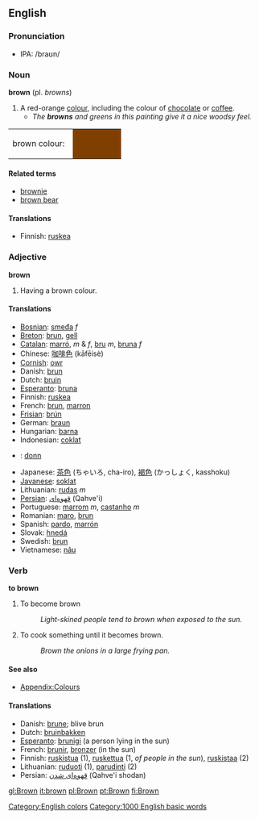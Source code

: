 ==English==
===Pronunciation===
*IPA: /braʊn/

===Noun===
'''brown''' (pl. ''browns'')

# A red-orange [[colour]], including the colour of [[chocolate]] or [[coffee]].
#* ''The '''browns''' and greens in this painting give it a nice woodsy feel.''

<table><tr><td>brown colour: &nbsp;</td>
<td bgcolor="#7F3F00" width="80">&nbsp; </td></tr></table>

====Related terms====
*[[brownie]]
*[[brown bear]]

====Translations====
*Finnish: [[ruskea]]

===Adjective===
'''brown'''   

# Having a brown colour.

====Translations====
*[[Bosnian]]: [[smeđa]] ''f''
*[[Breton]]: [[brun]], [[gell]]
*[[Catalan]]: [[marró]], ''m'' & ''f'', [[bru]] ''m'', [[bruna]] ''f''
*Chinese: [[咖啡色]] (kāfēisè)
*[[Cornish]]: [[owr]]
*Danish: [[brun]]
*Dutch: [[bruin]]
*[[Esperanto]]: [[bruna]]
*Finnish: [[ruskea]]
*French: [[brun]], [[marron]]
*[[Frisian]]: [[brún]]
*German: [[braun]]
*Hungarian: [[barna]]
*Indonesian: [[coklat]]
*{{ga}}: [[donn]]
*Japanese: [[茶色]] (ちゃいろ, cha-iro), [[褐色]] (かっしょく, kasshoku)
*[[Javanese]]: [[soklat]]
*Lithuanian: [[rudas]] ''m''
*[[Persian]]: [[قهوه‌ای]] (Qahve'i)
*Portuguese: [[marrom]] ''m'', [[castanho]] ''m''
*Romanian: [[maro]], [[brun]]
*Spanish: [[pardo]],  [[marrón]]
*Slovak: [[hnedá]]
*Swedish: [[brun]]
*Vietnamese: [[nâu]]

===Verb===
'''to brown'''

# To become brown
#: ''Light-skined people tend to brown when exposed to the sun.''
# {{cattag|cooking}} To cook something until it becomes brown.
#: ''Brown the onions in a large frying pan.''

====See also====
*[[Wiktionary_Appendix:Colours|Appendix:Colours]]

====Translations====
*Danish: [[brune]]; blive brun
*Dutch: [[bruinbakken]]
*[[Esperanto]]: [[brunigi]] (a person lying in the sun)
*French: [[brunir]], [[bronzer]] (in the sun)
*Finnish: [[ruskistua]] (1), [[ruskettua]] (1, ''of people in the sun''), [[ruskistaa]] (2)
*Lithuanian: [[ruduoti]] (1), [[parudinti]] (2)
*Persian: [[قهوه‌ای شدن]] (Qahve'i shodan)

[[Category:English colors]]
[[gl:Brown]]
[[it:brown]]
[[pl:Brown]]
[[pt:Brown]]
[[fi:Brown]]
[[Category:1000 English basic words]]